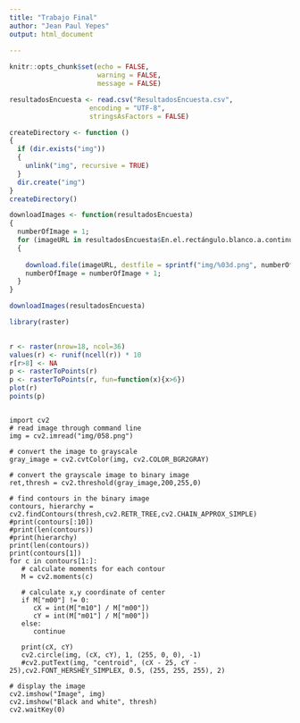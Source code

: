```yaml
---
title: "Trabajo Final"
author: "Jean Paul Yepes"
output: html_document
    
---
```



```r
knitr::opts_chunk$set(echo = FALSE,
                      warning = FALSE,
                      message = FALSE)
```


```r
resultadosEncuesta <- read.csv("ResultadosEncuesta.csv",
                    encoding = "UTF-8",
                    stringsAsFactors = FALSE)
```

```r
createDirectory <- function ()
{
  if (dir.exists("img"))
  {
    unlink("img", recursive = TRUE)
  }
  dir.create("img")
}
createDirectory()
```



```r
downloadImages <- function(resultadosEncuesta)
{
  numberOfImage = 1;
  for (imageURL in resultadosEncuesta$En.el.rectángulo.blanco.a.continuación..ponga.50.puntos.de.manera.aleatoria)
  {
    
    download.file(imageURL, destfile = sprintf("img/%03d.png", numberOfImage), method = "wget")
    numberOfImage = numberOfImage + 1;
  }
}

downloadImages(resultadosEncuesta)
```


```r
library(raster)

 
r <- raster(nrow=18, ncol=36)
values(r) <- runif(ncell(r)) * 10
r[r>8] <- NA
p <- rasterToPoints(r)
p <- rasterToPoints(r, fun=function(x){x>6})
plot(r)
points(p)

```

```r

```



```python3
import cv2
# read image through command line
img = cv2.imread("img/058.png")

# convert the image to grayscale
gray_image = cv2.cvtColor(img, cv2.COLOR_BGR2GRAY)

# convert the grayscale image to binary image
ret,thresh = cv2.threshold(gray_image,200,255,0)

# find contours in the binary image
contours, hierarchy = cv2.findContours(thresh,cv2.RETR_TREE,cv2.CHAIN_APPROX_SIMPLE)
#print(contours[:10])
#print(len(contours))
#print(hierarchy)
print(len(contours))
print(contours[1])
for c in contours[1:]:
   # calculate moments for each contour
   M = cv2.moments(c)

   # calculate x,y coordinate of center
   if M["m00"] != 0:
      cX = int(M["m10"] / M["m00"])
      cY = int(M["m01"] / M["m00"])
   else:
      continue

   print(cX, cY)
   cv2.circle(img, (cX, cY), 1, (255, 0, 0), -1)
   #cv2.putText(img, "centroid", (cX - 25, cY - 25),cv2.FONT_HERSHEY_SIMPLEX, 0.5, (255, 255, 255), 2)

# display the image
cv2.imshow("Image", img)
cv2.imshow("Black and white", thresh)
cv2.waitKey(0)

```




